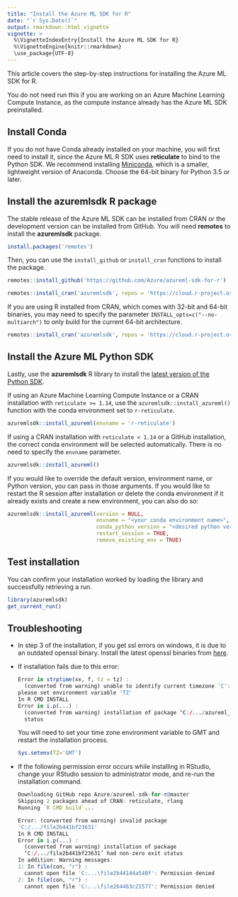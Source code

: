 ```yaml
---
title: "Install the Azure ML SDK for R"
date: "`r Sys.Date()`"
output: rmarkdown::html_vignette
vignette: >
  %\VignetteIndexEntry{Install the Azure ML SDK for R}
  %\VignetteEngine{knitr::rmarkdown}
  \use_package{UTF-8}
---
```


This article covers the step-by-step instructions for installing the Azure ML SDK for R.

You do not need run this if you are working on an Azure Machine Learning Compute Instance, as the compute instance already has the Azure ML SDK preinstalled.

## Install Conda

If you do not have Conda already installed on your machine, you will first need to install it, since the Azure ML R SDK uses **reticulate** to bind to the Python SDK. We recommend installing [Miniconda](https://docs.conda.io/en/latest/miniconda.html), which is a smaller, lightweight version of Anaconda. Choose the 64-bit binary for Python 3.5 or later.

## Install the **azuremlsdk** R package
The stable release of the Azure ML SDK can be installed from CRAN or the development version can 
be installed from GitHub. You will need **remotes** to install the **azuremlsdk** package.
``` r
install.packages('remotes')
``` 

Then, you can use the `install_github` or `install_cran` functions to install the package.
``` r
remotes::install_github('https://github.com/Azure/azureml-sdk-for-r')

remotes::install_cran('azuremlsdk', repos = 'https://cloud.r-project.org/')
```

If you are using R installed from CRAN, which comes with 32-bit and 64-bit binaries, you may need to specify the parameter `INSTALL_opts=c("--no-multiarch")` to only build for the current 64-bit architecture.
``` r
remotes::install_cran('azuremlsdk', repos = 'https://cloud.r-project.org/', INSTALL_opts=c("--no-multiarch"))
```

## Install the Azure ML Python SDK
Lastly, use the **azuremlsdk** R library to install the [latest version of the Python SDK](https://pypi.org/project/azureml-sdk/).

If using an Azure Machine Learning Compute Instance or a CRAN installation with `reticulate >= 1.14`, use the `azuremlsdk::install_azureml()` function with the conda environment set to `r-reticulate`.
``` r
azuremlsdk::install_azureml(envname = 'r-reticulate')
```

If using a CRAN installation with `reticulate < 1.14` or a GitHub installation, the correct conda environment will be selected automatically. There is no need to specify the `envname` parameter.
``` r
azuremlsdk::install_azureml()
```

If you would like to override the default version, environment name, or Python version, you can pass in those arguments. If you would like to restart the R session after installation or delete the conda environment if it already exists and create a new environment, you can also do so: 
``` r
azuremlsdk::install_azureml(version = NULL, 
                            envname = "<your conda environment name>",
                            conda_python_version = "<desired python version>",
                            restart_session = TRUE,
                            remove_existing_env = TRUE)
```

## Test installation
You can confirm your installation worked by loading the library and successfully retrieving a run.
``` r
library(azuremlsdk)
get_current_run()
```

## Troubleshooting
-   In step 3 of the installation, if you get ssl errors on windows, it is due to an
outdated openssl binary. Install the latest openssl binaries from
[here](https://wiki.openssl.org/index.php/Binaries).

- If installation fails due to this error:

  ```R
  Error in strptime(xx, f, tz = tz) : 
    (converted from warning) unable to identify current timezone 'C':
  please set environment variable 'TZ'
  In R CMD INSTALL
  Error in i.p(...) : 
    (converted from warning) installation of package ‘C:/.../azureml_0.4.0.tar.gz’ had non-zero exit
    status
  ```
  
  You will need to set your time zone environment variable to GMT and restart the installation process.
  
  ```R
  Sys.setenv(TZ='GMT')
  ```

- If the following permission error occurs while installing in RStudio,
  change your RStudio session to administrator mode, and re-run the installation command.

  ```R
  Downloading GitHub repo Azure/azureml-sdk-for-r@master
  Skipping 2 packages ahead of CRAN: reticulate, rlang
  Running `R CMD build`...
  
  Error: (converted from warning) invalid package
  'C:/.../file2b441bf23631'
  In R CMD INSTALL
  Error in i.p(...) : 
    (converted from warning) installation of package
    ‘C:/.../file2b441bf23631’ had non-zero exit status
  In addition: Warning messages:
  1: In file(con, "r") :
    cannot open file 'C:...\file2b44144a540f': Permission denied
  2: In file(con, "r") :
    cannot open file 'C:...\file2b4463c21577': Permission denied
  ```
  

